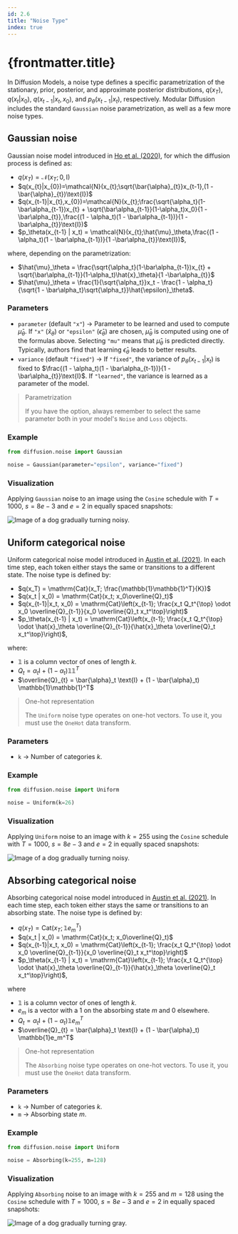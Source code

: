 ---
id: 2.6
title: "Noise Type"
index: true
---

# {frontmatter.title}

In Diffusion Models, a noise type defines a specific parametrization of the stationary, prior, posterior, and approximate posterior distributions, $q(x_{T})$, $q(x_{t}|x_{0})$, $q(x_{t-1}|x_{t},x_{0})$, and $p_\theta(x_{t-1} | x_t)$, respectively. Modular Diffusion includes the standard `Gaussian` noise parametrization, as well as a few more noise types.

## Gaussian noise

Gaussian noise model introduced in [Ho et al. (2020)](https://arxiv.org/abs/2006.11239), for which the diffusion process is defined as:

- $q(x_{T})=\mathcal{N}(x_T; 0, \text{I})$
- $q(x_{t}|x_{0})=\mathcal{N}(x_{t};\sqrt{\bar{\alpha}_{t}}x_{t-1},(1 - \bar{\alpha}_{t})\text{I})$
- $q(x_{t-1}|x_{t},x_{0})=\mathcal{N}(x_{t};\frac{\sqrt{\alpha_t}(1-\bar\alpha_{t-1})x_{t} + \sqrt{\bar\alpha_{t-1}}(1-\alpha_t)x_0}{1 -\bar\alpha_{t}},\frac{(1 - \alpha_t)(1 - \bar\alpha_{t-1})}{1 -\bar\alpha_{t}}\text{I})$
- $p_\theta(x_{t-1} | x_t) = \mathcal{N}(x_{t};\hat{\mu}_\theta,\frac{(1 - \alpha_t)(1 - \bar\alpha_{t-1})}{1 -\bar\alpha_{t}}\text{I})$,

where, depending on the parametrization:

- $\hat{\mu}_\theta = \frac{\sqrt{\alpha_t}(1-\bar\alpha_{t-1})x_{t} + \sqrt{\bar\alpha_{t-1}}(1-\alpha_t)\hat{x}_\theta}{1 -\bar\alpha_{t}}$
- $\hat{\mu}_\theta = \frac{1}{\sqrt{\alpha_t}}x_t - \frac{1 - \alpha_t}{\sqrt{1 - \bar\alpha_t}\sqrt{\alpha_t}}\hat{\epsilon}_\theta$.

### Parameters

- `parameter` (default `"x"`) -> Parameter to be learned and used to compute $\hat{\mu}_\theta$. If `"x"` ($\hat{x}_\theta$) or `"epsilon"` ($\hat{\epsilon}_\theta$) are chosen, $\hat{\mu}_\theta$ is computed using one of the formulas above. Selecting `"mu"` means that $\hat{\mu}_\theta$ is predicted directly. Typically, authors find that learning $\hat{\epsilon}_\theta$ leads to better results.
- `variance` (default `"fixed"`) -> If `"fixed"`, the variance of $p_\theta(x_{t-1} | x_t)$ is fixed to $\frac{(1 - \alpha_t)(1 - \bar\alpha_{t-1})}{1 -\bar\alpha_{t}}\text{I}$. If `"learned"`, the variance is learned as a parameter of the model.

> Parametrization
>
> If you have the option, always remember to select the same parameter both in your model's `Noise` and `Loss` objects.

### Example

```python
from diffusion.noise import Gaussian

noise = Gaussian(parameter="epsilon", variance="fixed")
```

### Visualization

Applying `Gaussian` noise to an image using the `Cosine` schedule with $T=1000$, $s=8e-3$ and $e=2$ in equally spaced snapshots:

![Image of a dog gradually turning noisy.](/modular-diffusion/images/modules/noise-type/gaussian.png)

## Uniform categorical noise

Uniform categorical noise model introduced in [Austin et al. (2021)](https://arxiv.org/abs/2107.03006). In each time step, each token either stays the same or transitions to a different state. The noise type is defined by:

- $q(x_T) = \mathrm{Cat}(x_T; \frac{\mathbb{1}\mathbb{1}^T}{K})$
- $q(x_t | x_0) = \mathrm{Cat}(x_t; x_0\overline{Q}_t)$
- $q(x_{t-1}|x_t, x_0) = \mathrm{Cat}\left(x_{t-1}; \frac{x_t Q_t^{\top} \odot  x_0 \overline{Q}_{t-1}}{x_0 \overline{Q}_t x_t^\top}\right)$
- $p_\theta(x_{t-1} | x_t) = \mathrm{Cat}\left(x_{t-1}; \frac{x_t Q_t^{\top} \odot  \hat{x}_\theta \overline{Q}_{t-1}}{\hat{x}_\theta \overline{Q}_t x_t^\top}\right)$,

where:

- $\mathbb{1}$ is a column vector of ones of length $k$.
- $Q_t = \alpha_t \text{I} + (1 - \alpha_t) \mathbb{1}\mathbb{1}^T$ 
- $\overline{Q}_{t} = \bar{\alpha}_t \text{I} + (1 - \bar{\alpha}_t) \mathbb{1}\mathbb{1}^T$

> One-hot representation
>
> The `Uniform` noise type operates on one-hot vectors. To use it, you must use the `OneHot` data transform.

### Parameters

- `k` -> Number of categories $k$.

### Example

```python
from diffusion.noise import Uniform

noise = Uniform(k=26)
```

### Visualization

Applying `Uniform` noise to an image with $k=255$ using the `Cosine` schedule with $T=1000$, $s=8e-3$ and $e=2$ in equally spaced snapshots:

![Image of a dog gradually turning noisy.](/modular-diffusion/images/modules/noise-type/uniform.png)

## Absorbing categorical noise

Absorbing categorical noise model introduced in [Austin et al. (2021)](https://arxiv.org/abs/2107.03006). In each time step, each token either stays the same or transitions to an absorbing state. The noise type is defined by:

- $q(x_T) = \mathrm{Cat}(x_T; \mathbb{1}e_m^T)$
- $q(x_t | x_0) = \mathrm{Cat}(x_t; x_0\overline{Q}_t)$
- $q(x_{t-1}|x_t, x_0) = \mathrm{Cat}\left(x_{t-1}; \frac{x_t Q_t^{\top} \odot  x_0 \overline{Q}_{t-1}}{x_0 \overline{Q}_t x_t^\top}\right)$
- $p_\theta(x_{t-1} | x_t) = \mathrm{Cat}\left(x_{t-1}; \frac{x_t Q_t^{\top} \odot  \hat{x}_\theta \overline{Q}_{t-1}}{\hat{x}_\theta \overline{Q}_t x_t^\top}\right)$,

where 

- $\mathbb{1}$ is a column vector of ones of length $k$.
- $e_m$ is a vector with a 1 on
the absorbing state $m$ and 0 elsewhere.
- $Q_t = \alpha_t \text{I} + (1 - \alpha_t) \mathbb{1}e_m^T$ 
- $\overline{Q}_{t} = \bar{\alpha}_t \text{I} + (1 - \bar{\alpha}_t) \mathbb{1}e_m^T$

> One-hot representation
>
> The `Absorbing` noise type operates on one-hot vectors. To use it, you must use the `OneHot` data transform.

### Parameters

- `k` -> Number of categories $k$.
- `m` -> Absorbing state $m$.

### Example

```python
from diffusion.noise import Uniform

noise = Absorbing(k=255, m=128)
```

### Visualization

Applying `Absorbing` noise to an image with $k=255$ and $m=128$ using the `Cosine` schedule with $T=1000$, $s=8e-3$ and $e=2$ in equally spaced snapshots:

![Image of a dog gradually turning gray.](/modular-diffusion/images/modules/noise-type/absorbing.png)
